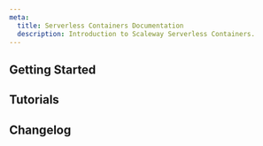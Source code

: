 ```yaml
---
meta:
  title: Serverless Containers Documentation
  description: Introduction to Scaleway Serverless Containers.
---
```


<ProductHeader
   productName="Serverless Containers"
   productLogo="containers"
   description="Scaleway Serverless Containers allows you to deploy containerized stateless web applications in the cloud to run short-lived, event-driven tasks."
   url="/serverless-containers/quickstart"
   label="Serverless Containers Quickstart"
/>

## Getting Started

<Grid>
    <SummaryCard
        title="Quickstart"
        icon="rocket"
        description="Learn how to create and deploy a Serverless Container in a few steps."
        label="View Quickstart"
        url="/serverless-containers/quickstart/"
    />
    <SummaryCard
        title="Concepts"
        icon="info"
        description="Core concepts that give you a better understanding of Serverless."
        label="View Concepts"
        url="/serverless-containers/concepts/"
    />
    <SummaryCard
        title="How-Tos"
        icon="help-circle-outline"
        description="Learn how to use Serverless Containers using the Scaleway console."
        label="View How-Tos"
        url="/serverless-containers/how-to/"
    />
    <SummaryCard
        title="Additional Content"
        icon="book-open-outline"
        description="Go further with detailed, in-depth information on Serverless Containers."
        label="View Additional Content"
        url="/serverless-containers/reference-content/"
    />
</Grid>

## Tutorials

<Grid>
    <Card
        title="Running a Python Flask Server on a Serverless Container"
        url="/tutorials/run-python-flask-server-on-serverless-container/"
        label="Read more"
    />
    <Card
        title="Running a Node.js + Express Server on Serverless Container"
        url="/tutorials/run-nodejs-express-server-on-serverless-containers/"
        label="Read more"
    />
    <Card
        title="Deploying Umami web analytics on Serverless Containers"
        url="/tutorials/deploy-umami-on-serverless-containers/"
        label="Read more"
    />
    <Card
        title="Deploying Laravel 10.x on Serverless Containers"
        url="/tutorials/deploy-laravel-on-serverless-containers/"
        label="Read more"
    />
</Grid>


<ClickableBanner
    productLogo="cli"
    title="Serverless Containers API"
    description="Manage Serverless Containers using the Scaleway API."
    url="https://www.scaleway.com/en/developers/api/serverless-containers/"
    label="Go to Serverless Containers API"
/>

## Changelog

<ChangelogList
    productName="containers"
    numberOfChanges={3}
/>

